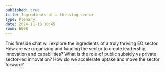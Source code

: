 ```yaml
---
published: true
title: Ingredients of a thriving sector
type: Plenary
date: 2024-11-18 10:45
room: E008
---
```

This fireside chat will explore the ingredients of a truly thriving EO sector. How are we organizing and funding the sector to create leadership, innovation and capabilities? What is the role of public subsidy vs private sector-led innovation? How do we accelerate uptake and move the sector forward?
